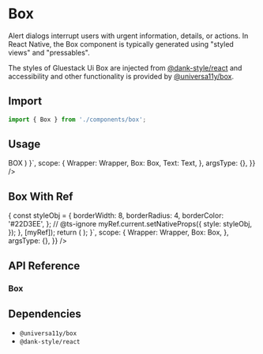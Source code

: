 
<Meta title="components/Box" />



# Box

Alert dialogs interrupt users with urgent information, details, or actions.
In React Native, the Box component is typically generated using "styled views" and "pressables".

The styles of Gluestack Ui Box are injected from [@dank-style/react]('https://www.npmjs.com/package/@dank-style/react') and accessibility and other functionality is provided by [@universa11y/box]('https://www.npmjs.com/package/@universa11y/box').

## Import

```jsx
import { Box } from './components/box';
```

## Usage

<AppProvider>
  <CodePreview
    showComponentRenderer={true}
    showArgsController={false}
    metaData={{
      code: ` 
      function App () {
        return(
        <Wrapper>
          <Box
            {...props}
            bg={'$red500'}
            h={100}
            w={100}
            justifyContent="center"
            alignItems="center"
          >
            <Text color="white" fontWeight="bold">
              BOX
            </Text>
          </Box>
        </Wrapper>
          )
    }`,
      scope: {
        Wrapper: Wrapper,
        Box: Box,
        Text: Text,
      },
      argsType: {},
    }}
  />
</AppProvider>

<br />

## Box With Ref

<AppProvider>
  <CodePreview
    showComponentRenderer={true}
    showArgsController={false}
    metaData={{
      code: ` 
      function App () {
        const myRef = React.useRef({});
        React.useEffect(() => {
          const styleObj = {
            borderWidth: 8,
            borderRadius: 4,
            borderColor: '#22D3EE',
          };
          // @ts-ignore
          myRef.current.setNativeProps({
            style: styleObj,
          });
        }, [myRef]);
        return (
          <Wrapper>
            <Box {...props} sx={{ h: 100, w: 100, bg: '$red500' }} ref={myRef} />
          </Wrapper>
        );
    }`,
      scope: {
        Wrapper: Wrapper,
        Box: Box,
      },
      argsType: {},
    }}
  />
</AppProvider>

<br />

## API Reference

### Box

## Dependencies

- `@universa11y/box`
- `@dank-style/react`
